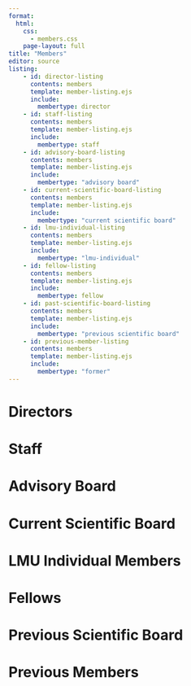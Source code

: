 ```yaml
---
format: 
  html:
    css:
      - members.css
    page-layout: full
title: "Members"
editor: source
listing:
    - id: director-listing
      contents: members
      template: member-listing.ejs
      include:
        membertype: director
    - id: staff-listing
      contents: members
      template: member-listing.ejs
      include:
        membertype: staff
    - id: advisory-board-listing
      contents: members
      template: member-listing.ejs
      include:
        membertype: "advisory board"
    - id: current-scientific-board-listing
      contents: members
      template: member-listing.ejs
      include:
        membertype: "current scientific board"
    - id: lmu-individual-listing
      contents: members
      template: member-listing.ejs
      include:
        membertype: "lmu-individual"
    - id: fellow-listing
      contents: members
      template: member-listing.ejs
      include:
        membertype: fellow
    - id: past-scientific-board-listing
      contents: members
      template: member-listing.ejs
      include:
        membertype: "previous scientific board"
    - id: previous-member-listing
      contents: members
      template: member-listing.ejs
      include:
        membertype: "former"
---
```





# Directors

::: {#director-listing}
:::

# Staff
::: {#staff-listing}
:::

# Advisory Board
::: {#advisory-board-listing}
:::

# Current Scientific Board
::: {#current-scientific-board-listing}
:::

# LMU Individual Members
::: {#lmu-individual-listing}
:::

# Fellows
::: {#fellow-listing}
:::

# Previous Scientific Board
::: {#past-scientific-board-listing}
:::

# Previous Members
::: {#previous-member-listing}
:::